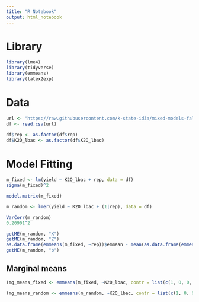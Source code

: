 ```yaml
---
title: "R Notebook"
output: html_notebook
---
```


# Library 

```r
library(lme4)
library(tidyverse)
library(emmeans)
library(latex2exp)
```

# Data

```r
url <- "https://raw.githubusercontent.com/k-state-id3a/mixed-models-fall25/refs/heads/newpart3/data/cochrancox_kfert.csv"
df <- read.csv(url)

df$rep <- as.factor(df$rep)
df$K2O_lbac <- as.factor(df$K2O_lbac)
```

# Model Fitting

```r
m_fixed <- lm(yield ~ K2O_lbac + rep, data = df)
sigma(m_fixed)^2
```

```r
model.matrix(m_fixed)
```


```r
m_random <- lmer(yield ~ K2O_lbac + (1|rep), data = df)

VarCorr(m_random)
0.20901^2 
```

```r
getME(m_random, "X")
getME(m_random, "Z")
as.data.frame(emmeans(m_fixed, ~rep))$emmean - mean(as.data.frame(emmeans(m_fixed, ~rep))$emmean)
getME(m_random, "b")
```

## Marginal means

```r
(mg_means_fixed <- emmeans(m_fixed, ~K2O_lbac, contr = list(c(1, 0, 0, 0, -1))))
```


```r
(mg_means_random <- emmeans(m_random, ~K2O_lbac, contr = list(c(1, 0, 0, 0, -1))))
```

